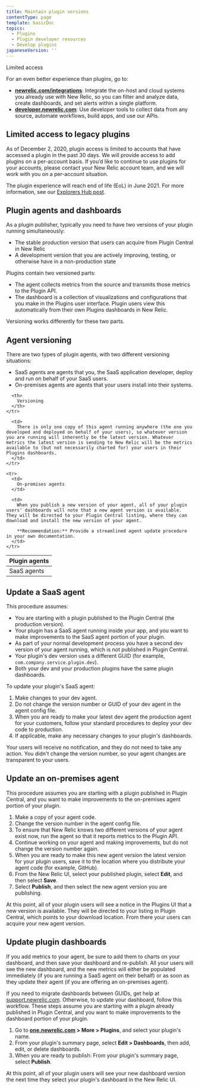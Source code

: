 ```yaml
---
title: Maintain plugin versions
contentType: page
template: basicDoc
topics:
  - Plugins
  - Plugin developer resources
  - Develop plugins
japaneseVersion: ''
---
```


Limited access

<Callout variant="important">
  For an even better experience than plugins, go to:

  * **[newrelic.com/integrations](https://newrelic.com/integrations)**: Integrate the on-host and cloud systems you already use with New Relic, so you can filter and analyze data, create dashboards, and set alerts within a single platform.
  * **[developer.newrelic.com](https://developer.newrelic.com)**: Use developer tools to collect data from any source, automate workflows, build apps, and use our APIs.
</Callout>

## Limited access to legacy plugins

As of December 2, 2020, plugin access is limited to accounts that have accessed a plugin in the past 30 days. We will provide access to add plugins on a per-account basis. If you’d like to continue to use plugins for your accounts, please contact your New Relic account team, and we will work with you on a per-account situation.

The plugin experience will reach end of life (EoL) in June 2021. For more information, see our [Explorers Hub post](https://discuss.newrelic.com/t/first-notice-limiting-access-to-new-relic-plugins/121832).

## Plugin agents and dashboards

As a plugin publisher, typically you need to have two versions of your plugin running simultaneously:

* The stable production version that users can acquire from Plugin Central in New Relic
* A development version that you are actively improving, testing, or otherwise have in a non-production state

Plugins contain two versioned parts:

* The agent collects metrics from the source and transmits those metrics to the Plugin API.
* The dashboard is a collection of visualizations and configurations that you make in the Plugins user interface. Plugin users view this automatically from their own Plugins dashboards in New Relic.

Versioning works differently for these two parts.

## Agent versioning

There are two types of plugin agents, with two different versioning situations:

* SaaS agents are agents that you, the SaaS application developer, deploy and run on behalf of your SaaS users.
* On-premises agents are agents that your users install into their systems.

<Table>
  <thead>
    <tr>
      <th width={200}>
        Plugin agents
      </th>

      <th>
        Versioning
      </th>
    </tr>
  </thead>

  <tbody>
    <tr>
      <td>
        SaaS agents
      </td>

      <td>
        There is only one copy of this agent running anywhere (the one you developed and deployed on behalf of your users), so whatever version you are running will inherently be the latest version. Whatever metrics the latest version is sending to New Relic will be the metrics available to (but not necessarily charted for) your users in their Plugins dashboards.
      </td>
    </tr>

    <tr>
      <td>
        On-premises agents
      </td>

      <td>
        When you publish a new version of your agent, all of your plugin users' dashboards will note that a new agent version is available. They will be directed to your Plugin Central listing, where they can download and install the new version of your agent.

        **Recommendation:** Provide a streamlined agent update procedure in your own documentation.
      </td>
    </tr>
  </tbody>
</Table>

## Update a SaaS agent

This procedure assumes:

* You are starting with a plugin published to the Plugin Central (the production version).
* Your plugin has a SaaS agent running inside your app, and you want to make improvements to the SaaS agent portion of your plugin.
* As part of your normal development process you have a second dev version of your agent running, which is not published in Plugin Central.
* Your plugin's dev version uses a different GUID (for example, `com.company.service.plugin.dev`).
* Both your dev and your production plugins have the same plugin dashboards.

To update your plugin's SaaS agent:

1. Make changes to your dev agent.
2. Do not change the version number or GUID of your dev agent in the agent config file.
3. When you are ready to make your latest dev agent the production agent for your customers, follow your standard procedures to deploy your dev code to production.
4. If applicable, make any necessary changes to your plugin's dashboards.

Your users will receive no notification, and they do not need to take any action. You didn't change the version number, so your agent changes are transparent to your users.

## Update an on-premises agent

This procedure assumes you are starting with a plugin published in Plugin Central, and you want to make improvements to the on-premises agent portion of your plugin.

1. Make a copy of your agent code.
2. Change the version number in the agent config file.
3. To ensure that New Relic knows two different versions of your agent exist now, run the agent so that it reports metrics to the Plugin API.
4. Continue working on your agent and making improvements, but do not change the version number again.
5. When you are ready to make this new agent version the latest version for your plugin users, save it to the location where you distribute your agent code (for example, GitHub).
6. From the New Relic UI, select your published plugin, select **Edit**, and then select **Save**.
7. Select **Publish**, and then select the new agent version you are publishing.

At this point, all of your plugin users will see a notice in the Plugins UI that a new version is available. They will be directed to your listing in Plugin Central, which points to your download location. From there your users can acquire your new agent version.

## Update plugin dashboards

If you add metrics to your agent, be sure to add them to charts on your dashboard, and then save your dashboard and re-publish. All your users will see the new dashboard, and the new metrics will either be populated immediately (if you are running a SaaS agent on their behalf) or as soon as they update their agent (if you are offering an on-premises agent).

If you need to migrate dashboards between GUIDs, get help at [support.newrelic.com](https://support.newrelic.com). Otherwise, to update your dashboard, follow this workflow. These steps assume you are starting with a plugin already published in Plugin Central, and you want to make improvements to the dashboard portion of your plugin.

1. Go to **[one.newrelic.com](https://one.newrelic.com) > More > Plugins**, and select your plugin's name.
2. From your plugin's summary page, select **Edit > Dashboards**, then add, edit, or delete dashboards.
3. When you are ready to publish: From your plugin's summary page, select **Publish**.

At this point, all of your plugin users will see your new dashboard version the next time they select your plugin's dashboard in the New Relic UI.
